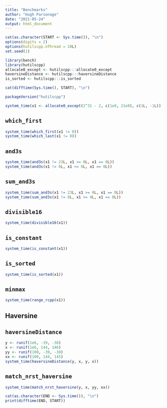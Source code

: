 ```yaml
---
title: "Benchmarks"
author: "Hugh Parsonage"
date: "2021-05-24"
output: html_document
---
```


```r
cat(as.character(START <- Sys.time()), "\n")
options(digits = 2)
options(hutilscpp.nThread = 10L)
set.seed(1)
```

```r
library(bench)
library(hutilscpp)
allocate0_except <- hutilscpp:::allocate0_except
haversineDistance <- hutilscpp:::haversineDistance
is_sorted <- hutilscpp:::is_sorted
```

```r
cat(difftime(Sys.time(), START), "\n")
```

```r
packageVersion("hutilscpp")
```


```r
system_time(x1 <- allocate0_except(2^31 - 2, c(1e8, 21e8), c(1L, -1L)))
```

## `which_first`

```r
system_time(which_first(x1 != 0))
system_time(which_last(x1 != 0))
```

## `and3s`

```r
system_time(and3s(x1 != 23L, x1 >= 0L, x1 == 0L))
system_time(and3s(x1 != 0L, x1 >= 0L, x1 == 0L))
```

## `sum_and3s`

```r
system_time(sum_and3s(x1 != 23L, x1 >= 0L, x1 == 0L))
system_time(sum_and3s(x1 != 0L, x1 >= 0L, x1 == 0L))
```


## `divisible16`

```r
system_time(divisible16(x1))
```

## `is_constant`

```r
system_time(is_constant(x1))
```

## `is_sorted`

```r
system_time(is_sorted(x1))
```

## `minmax`

```r
system_time(range_rcpp(x1))
```

## Haversine

## `haversineDistance`

```r
y <- runif(1e6, -39, -38)
x <- runif(1e6, 144, 146)
yy <- runif(100, -39, -38)
xx <- runif(100, 144, 145)
system_time(haversineDistance(y, x, y, x))
```

## `match_nrst_haversine`

```r
system_time(match_nrst_haversine(y, x, yy, xx))
```



```r
cat(as.character(END <- Sys.time()), "\n")
print(difftime(END, START))
```



